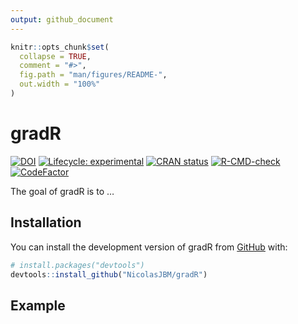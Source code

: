 ```yaml
---
output: github_document
---
```


<!-- README.md is generated from README.Rmd. Please edit that file -->

```r
knitr::opts_chunk$set(
  collapse = TRUE,
  comment = "#>",
  fig.path = "man/figures/README-",
  out.width = "100%"
)
```

# gradR

<!-- badges: start -->
[![DOI](https://zenodo.org/badge/510263454.svg)](https://zenodo.org/badge/latestdoi/510263454)
[![Lifecycle: experimental](https://img.shields.io/badge/lifecycle-experimental-orange.svg)](https://lifecycle.r-lib.org/articles/stages.html#experimental)
[![CRAN status](https://www.r-pkg.org/badges/version/gradR)](https://CRAN.R-project.org/package=gradR)
[![R-CMD-check](https://github.com/NicolasJBM/gradR/actions/workflows/R-CMD-check.yaml/badge.svg)](https://github.com/NicolasJBM/gradR/actions/workflows/R-CMD-check.yaml)
[![CodeFactor](https://www.codefactor.io/repository/github/NicolasJBM/gradR/badge)](https://www.codefactor.io/repository/github/NicolasJBM/gradR)
<!-- badges: end -->

The goal of gradR is to ...

## Installation

You can install the development version of gradR from [GitHub](https://github.com/) with:

``` r
# install.packages("devtools")
devtools::install_github("NicolasJBM/gradR")
```

## Example
